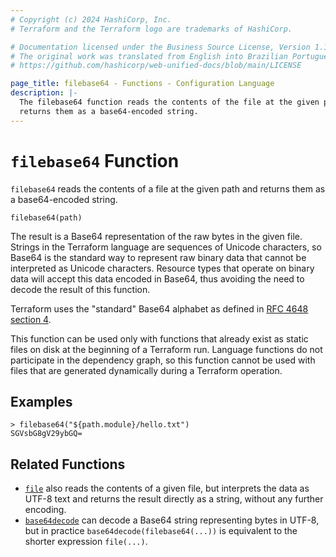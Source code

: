 ```yaml
---
# Copyright (c) 2024 HashiCorp, Inc.
# Terraform and the Terraform logo are trademarks of HashiCorp.

# Documentation licensed under the Business Source License, Version 1.1.
# The original work was translated from English into Brazilian Portuguese.
# https://github.com/hashicorp/web-unified-docs/blob/main/LICENSE

page_title: filebase64 - Functions - Configuration Language
description: |-
  The filebase64 function reads the contents of the file at the given path and
  returns them as a base64-encoded string.
---
```


# `filebase64` Function

`filebase64` reads the contents of a file at the given path and returns them as
a base64-encoded string.

```hcl
filebase64(path)
```

The result is a Base64 representation of the raw bytes in the given file.
Strings in the Terraform language are sequences of Unicode characters, so
Base64 is the standard way to represent raw binary data that cannot be
interpreted as Unicode characters. Resource types that operate on binary
data will accept this data encoded in Base64, thus avoiding the need to
decode the result of this function.

Terraform uses the "standard" Base64 alphabet as defined in
[RFC 4648 section 4](https://tools.ietf.org/html/rfc4648#section-4).

This function can be used only with functions that already exist as static
files on disk at the beginning of a Terraform run. Language functions do not
participate in the dependency graph, so this function cannot be used with
files that are generated dynamically during a Terraform operation.

## Examples

```
> filebase64("${path.module}/hello.txt")
SGVsbG8gV29ybGQ=
```

## Related Functions

* [`file`](/terraform/language/functions/file) also reads the contents of a given file,
  but interprets the data as UTF-8 text and returns the result directly
  as a string, without any further encoding.
* [`base64decode`](/terraform/language/functions/base64decode) can decode a Base64 string representing
  bytes in UTF-8, but in practice `base64decode(filebase64(...))` is equivalent
  to the shorter expression `file(...)`.

